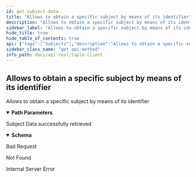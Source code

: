 ```yaml
---
id: get-subject-data
title: "Allows to obtain a specific subject by means of its identifier"
description: "Allows to obtain a specific subject by means of its identifier"
sidebar_label: "Allows to obtain a specific subject by means of its identifier"
hide_title: true
hide_table_of_contents: true
api: {"tags":["Subjects"],"description":"Allows to obtain a specific subject by means of its identifier","operationId":"Get Subject Data","parameters":[{"name":"id","in":"path","description":"Subject's unique id","required":true,"schema":{"type":"string"}}],"responses":{"200":{"description":"Subject Data successfully retrieved","content":{"application/json":{"schema":{"type":"object","required":["subject_id","governance_id","sn","public_key","namespace","name","schema_id","owner","creator","properties","active"],"properties":{"active":{"type":"boolean","description":"Indicates if the subject is active or not"},"creator":{"type":"string","description":"Subject creator identifier"},"governance_id":{"type":"string","description":"Governance identifier"},"name":{"type":"string","description":"The name of the subject."},"namespace":{"type":"string","description":"Namespace of the subject"},"owner":{"type":"string","description":"Subject owner identifier"},"properties":{"description":"Current status of the subject"},"public_key":{"type":"string","description":"Public key of the subject"},"schema_id":{"type":"string","description":"Identifier of the schema used by the subject and defined in associated governance"},"sn":{"type":"integer","format":"int64","description":"Current sequence number of the subject","minimum":0},"subject_id":{"type":"string","description":"Subject identifier"}}},"example":{"active":true,"creator":"EbwR0yYrCYpTzlN5i5GX_MtAbKRw5y2euv3TqiTgwggs","governance_id":"","name":"Wine_Producers_Organization","namespace":"","owner":"EbwR0yYrCYpTzlN5i5GX_MtAbKRw5y2euv3TqiTgwggs","properties":{"members":[],"policies":[{"approve":{"quorum":"MAJORITY"},"evaluate":{"quorum":"MAJORITY"},"id":"governance","validate":{"quorum":"MAJORITY"}}],"roles":[],"schemas":[]},"public_key":"E0gaiDcPRVmYLUGbseHmBk2_2H-FAlSgaO6ZMOXhh4Gs","schema_id":"governance","sn":0,"subject_id":"JoifaSpfenD2bEPeBLvUTWh30brm4tKcvdW8exQnkGoQ"}}}},"400":{"description":"Bad Request"},"404":{"description":"Not Found"},"500":{"description":"Internal Server Error"}},"method":"get","path":"/api/subjects/{id}","security":[],"securitySchemes":{"api_key":{"type":"apiKey","in":"header","name":"x-api-key"}},"info":{"title":"taple-client","description":"","contact":{"name":"Open Canarias S.L.","email":"taple@opencanarias.com"},"license":{"name":"AGPL-3.0-only","url":"https://raw.githubusercontent.com/opencanarias/taple-client/main/LICENSE"},"version":"0.2.0-dev"},"postman":{"name":"Allows to obtain a specific subject by means of its identifier","description":{"content":"Allows to obtain a specific subject by means of its identifier","type":"text/plain"},"url":{"path":["api","subjects",":id"],"host":["{{baseUrl}}"],"query":[],"variable":[{"disabled":false,"description":{"content":"(Required) Subject's unique id","type":"text/plain"},"type":"any","value":"","key":"id"}]},"header":[{"key":"Accept","value":"application/json"}],"method":"GET"}}
sidebar_class_name: "get api-method"
info_path: docs/api-rest/taple-client
---
```



## Allows to obtain a specific subject by means of its identifier



Allows to obtain a specific subject by means of its identifier

<details style={{"marginBottom":"1rem"}} data-collapsed={false} open={true}><summary style={{}}><strong>Path Parameters</strong></summary><div><ul><ParamsItem className={"paramsItem"} param={{"name":"id","in":"path","description":"Subject's unique id","required":true,"schema":{"type":"string"}}}></ParamsItem></ul></div></details><div><ApiTabs><TabItem label={"200"} value={"200"}><div>

Subject Data successfully retrieved

</div><div><MimeTabs schemaType={"response"}><TabItem label={"application/json"} value={"application/json"}><SchemaTabs><TabItem label={"Schema"} value={"Schema"}><details style={{}} data-collapsed={false} open={true}><summary style={{"textAlign":"left"}}><strong>Schema</strong></summary><div style={{"textAlign":"left","marginLeft":"1rem"}}></div><ul style={{"marginLeft":"1rem"}}><SchemaItem collapsible={false} name={"active"} required={false} schemaDescription={"Indicates if the subject is active or not"} schemaName={"boolean"} qualifierMessage={undefined} defaultValue={undefined}></SchemaItem><SchemaItem collapsible={false} name={"creator"} required={false} schemaDescription={"Subject creator identifier"} schemaName={"string"} qualifierMessage={undefined} defaultValue={undefined}></SchemaItem><SchemaItem collapsible={false} name={"governance_id"} required={false} schemaDescription={"Governance identifier"} schemaName={"string"} qualifierMessage={undefined} defaultValue={undefined}></SchemaItem><SchemaItem collapsible={false} name={"name"} required={false} schemaDescription={"The name of the subject."} schemaName={"string"} qualifierMessage={undefined} defaultValue={undefined}></SchemaItem><SchemaItem collapsible={false} name={"namespace"} required={false} schemaDescription={"Namespace of the subject"} schemaName={"string"} qualifierMessage={undefined} defaultValue={undefined}></SchemaItem><SchemaItem collapsible={false} name={"owner"} required={false} schemaDescription={"Subject owner identifier"} schemaName={"string"} qualifierMessage={undefined} defaultValue={undefined}></SchemaItem><SchemaItem collapsible={false} name={"properties"} required={false} schemaDescription={"Current status of the subject"} schemaName={""} qualifierMessage={undefined} defaultValue={undefined}></SchemaItem><SchemaItem collapsible={false} name={"public_key"} required={false} schemaDescription={"Public key of the subject"} schemaName={"string"} qualifierMessage={undefined} defaultValue={undefined}></SchemaItem><SchemaItem collapsible={false} name={"schema_id"} required={false} schemaDescription={"Identifier of the schema used by the subject and defined in associated governance"} schemaName={"string"} qualifierMessage={undefined} defaultValue={undefined}></SchemaItem><SchemaItem collapsible={false} name={"sn"} required={false} schemaDescription={"Current sequence number of the subject"} schemaName={"int64"} qualifierMessage={undefined} defaultValue={undefined}></SchemaItem><SchemaItem collapsible={false} name={"subject_id"} required={false} schemaDescription={"Subject identifier"} schemaName={"string"} qualifierMessage={undefined} defaultValue={undefined}></SchemaItem></ul></details></TabItem><TabItem label={"Example (from schema)"} value={"Example (from schema)"}><ResponseSamples responseExample={"{\n  \"active\": true,\n  \"creator\": \"string\",\n  \"governance_id\": \"string\",\n  \"name\": \"string\",\n  \"namespace\": \"string\",\n  \"owner\": \"string\",\n  \"public_key\": \"string\",\n  \"schema_id\": \"string\",\n  \"sn\": 0,\n  \"subject_id\": \"string\"\n}"} language={"json"}></ResponseSamples></TabItem><TabItem label={"Example"} value={"Example"}><ResponseSamples responseExample={"{\n  \"active\": true,\n  \"creator\": \"EbwR0yYrCYpTzlN5i5GX_MtAbKRw5y2euv3TqiTgwggs\",\n  \"governance_id\": \"\",\n  \"name\": \"Wine_Producers_Organization\",\n  \"namespace\": \"\",\n  \"owner\": \"EbwR0yYrCYpTzlN5i5GX_MtAbKRw5y2euv3TqiTgwggs\",\n  \"properties\": {\n    \"members\": [],\n    \"policies\": [\n      {\n        \"approve\": {\n          \"quorum\": \"MAJORITY\"\n        },\n        \"evaluate\": {\n          \"quorum\": \"MAJORITY\"\n        },\n        \"id\": \"governance\",\n        \"validate\": {\n          \"quorum\": \"MAJORITY\"\n        }\n      }\n    ],\n    \"roles\": [],\n    \"schemas\": []\n  },\n  \"public_key\": \"E0gaiDcPRVmYLUGbseHmBk2_2H-FAlSgaO6ZMOXhh4Gs\",\n  \"schema_id\": \"governance\",\n  \"sn\": 0,\n  \"subject_id\": \"JoifaSpfenD2bEPeBLvUTWh30brm4tKcvdW8exQnkGoQ\"\n}"} language={"json"}></ResponseSamples></TabItem></SchemaTabs></TabItem></MimeTabs></div></TabItem><TabItem label={"400"} value={"400"}><div>

Bad Request

</div><div></div></TabItem><TabItem label={"404"} value={"404"}><div>

Not Found

</div><div></div></TabItem><TabItem label={"500"} value={"500"}><div>

Internal Server Error

</div><div></div></TabItem></ApiTabs></div>
      